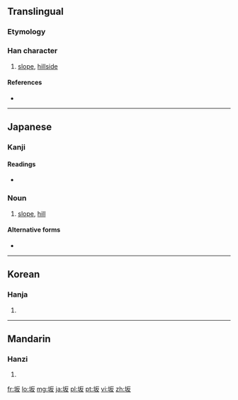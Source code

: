 {{also|阪}}
==Translingual==
{{Hani-forms|坂|[[阪]]}}
===Etymology===
{{Han simp|阪|f=阝|t=土}}

{{Han compound|土|t1=mound|反|ls=psc|c1=s|c2=p}}

===Han character===
{{Han char|rn=32|rad=土|as=04|sn=7|four=|canj=土竹水 (GHE)}}

# [[slope]], [[hillside]]

====References====
* {{Han ref|kx=0224.260|dkj=04910|dj=0459.140|hdz=10423.090|uh=5742|ud=22338}}

----

==Japanese==

===Kanji===
{{ja-kanji|grade=3|rs=土04}}

====Readings====
* {{ja-readings|on=[[はん]] (han)|kun=[[さか]] (saka)}}

===Noun===
{{ja-noun|k|hira=さか|rom=saka}} 

# [[slope]], [[hill]]

====Alternative forms====
* {{l|ja|阪}}

----

==Korean==

===Hanja===
{{ko-hanja|hangeul=판|rv=pan|mr=p'an}}

# {{defn|lang=ko|sort=土04}}

----

==Mandarin==

===Hanzi===
{{cmn-hanzi|tra=阪|pin=[[bǎn]] ([[ban3]])|wg=pan<sup>3</sup>}}

# {{defn|lang=cmn|sort=土04}}

[[fr:坂]]
[[lo:坂]]
[[mg:坂]]
[[ja:坂]]
[[pl:坂]]
[[pt:坂]]
[[vi:坂]]
[[zh:坂]]